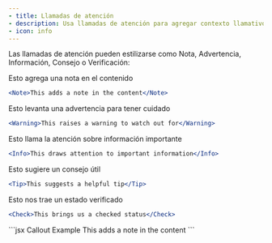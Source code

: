 ```yaml
---
- title: Llamadas de atención
- description: Usa llamadas de atención para agregar contexto llamativo a tu contenido
- icon: info
---
```


Las llamadas de atención pueden estilizarse como Nota, Advertencia, Información, Consejo o Verificación:

<Note>Esto agrega una nota en el contenido</Note>

```jsx
<Note>This adds a note in the content</Note>
```

<Warning>Esto levanta una advertencia para tener cuidado</Warning>

```jsx
<Warning>This raises a warning to watch out for</Warning>
```

<Info>Esto llama la atención sobre información importante</Info>

```jsx
<Info>This draws attention to important information</Info>
```

<Tip>Esto sugiere un consejo útil</Tip>

```jsx
<Tip>This suggests a helpful tip</Tip>
```

<Check>Esto nos trae un estado verificado</Check>

```jsx
<Check>This brings us a checked status</Check>
```

<RequestExample>
  ```jsx Callout Example
  <Note>This adds a note in the content</Note>
  ```
</RequestExample>
